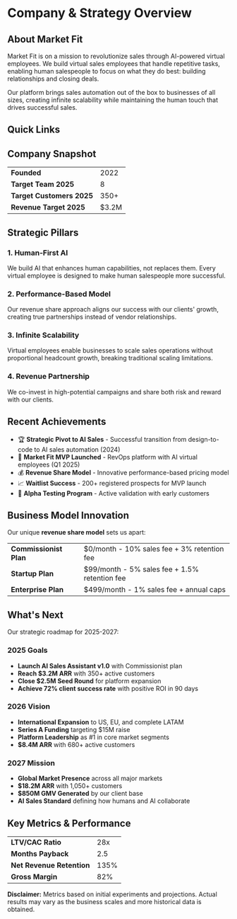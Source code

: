 
# Company & Strategy Overview

<style jsx>{`
  .investment-summary {
    background: linear-gradient(135deg, #667eea 0%, #764ba2 100%);
    border-radius: 16px;
    padding: 2.5rem;
    margin: 2rem 0;
    color: white;
    position: relative;
    overflow: hidden;
  }
  
  .investment-summary::before {
    content: '';
    position: absolute;
    top: 0;
    right: 0;
    width: 200px;
    height: 200px;
    background: rgba(255, 255, 255, 0.1);
    border-radius: 50%;
    transform: translate(50%, -50%);
  }
  
  .investment-summary h2 {
    color: white !important;
    margin-bottom: 1.5rem;
    font-size: 2rem;
    font-weight: 700;
  }
  
  .summary-table {
    width: 100%;
    border-collapse: collapse;
    background: rgba(255, 255, 255, 0.1);
    border-radius: 12px;
    overflow: hidden;
    backdrop-filter: blur(10px);
  }
  
  .summary-table td {
    padding: 1rem 1.5rem;
    border-bottom: 1px solid rgba(255, 255, 255, 0.3);
  }
  
  .summary-table td:first-child {
    font-weight: 600;
    background: rgba(255, 255, 255, 0.15);
  }
  
  .summary-table tr:last-child td {
    border-bottom: none;
  }
`}</style>

## About Market Fit

Market Fit is on a mission to revolutionize sales through AI-powered virtual employees. We build virtual sales employees that handle repetitive tasks, enabling human salespeople to focus on what they do best: building relationships and closing deals.

Our platform brings sales automation out of the box to businesses of all sizes, creating infinite scalability while maintaining the human touch that drives successful sales.

## Quick Links

<div style={{ display: 'grid', gridTemplateColumns: 'repeat(auto-fit, minmax(300px, 1fr))', gap: '1.5rem', margin: '2rem 0' }}>
  <NavigationCard 
    href="/company/vision-mission" 
    title="Vision & Mission" 
    description="Empowering sales teams with AI virtual employees"
    icon="🎯"
    featured={true}
  />
  
  <NavigationCard 
    href="/company/pitch-deck" 
    title="Pitch Deck" 
    description="Complete investor presentation"
    icon="📊"
  />
  
  <NavigationCard 
    href="/company/business-model" 
    title="Business Model" 
    description="Revenue share model aligned with client success"
    icon="💰"
  />
  
  <NavigationCard 
    href="/company/roadmap" 
    title="Product Roadmap" 
    description="AI-powered sales automation timeline"
    icon="🗺️"
  />
  
  <NavigationCard 
    href="/company/go-to-market" 
    title="Go-to-Market" 
    description="Strategic market entry and expansion plans"
    icon="🚀"
  />
  
  <NavigationCard 
    href="/company/milestones" 
    title="Key Milestones" 
    description="Historical achievements and future targets"
    icon="🏆"
  />
</div>

## Company Snapshot

<div className="investment-summary">
  <table className="summary-table">
    <tbody>
      <tr>
        <td><strong>Founded</strong></td>
        <td>2022</td>
      </tr>
      <tr>
        <td><strong>Target Team 2025</strong></td>
        <td>8</td>
      </tr>
      <tr>
        <td><strong>Target Customers 2025</strong></td>
        <td>350+</td>
      </tr>
      <tr>
        <td><strong>Revenue Target 2025</strong></td>
        <td>$3.2M</td>
      </tr>
    </tbody>
  </table>
</div>

## Strategic Pillars

### 1. Human-First AI
We build AI that enhances human capabilities, not replaces them. Every virtual employee is designed to make human salespeople more successful.

### 2. Performance-Based Model
Our revenue share approach aligns our success with our clients' growth, creating true partnerships instead of vendor relationships.

### 3. Infinite Scalability
Virtual employees enable businesses to scale sales operations without proportional headcount growth, breaking traditional scaling limitations.

### 4. Revenue Partnership
We co-invest in high-potential campaigns and share both risk and reward with our clients.

## Recent Achievements

- 🏆 **Strategic Pivot to AI Sales** - Successful transition from design-to-code to AI sales automation (2024)
- 🚀 **Market Fit MVP Launched** - RevOps platform with AI virtual employees (Q1 2025)
- 💰 **Revenue Share Model** - Innovative performance-based pricing model
- 📈 **Waitlist Success** - 200+ registered prospects for MVP launch
- 🤝 **Alpha Testing Program** - Active validation with early customers

## Business Model Innovation

Our unique **revenue share model** sets us apart:

<div className="investment-summary">
  <table className="summary-table">
    <tbody>
      <tr>
        <td><strong>Commissionist Plan</strong></td>
        <td>$0/month - 10% sales fee + 3% retention fee</td>
      </tr>
      <tr>
        <td><strong>Startup Plan</strong></td>
        <td>$99/month - 5% sales fee + 1.5% retention fee</td>
      </tr>
      <tr>
        <td><strong>Enterprise Plan</strong></td>
        <td>$499/month - 1% sales fee + annual caps</td>
      </tr>
    </tbody>
  </table>
</div>

## What's Next

Our strategic roadmap for 2025-2027:

### 2025 Goals
- **Launch AI Sales Assistant v1.0** with Commissionist plan
- **Reach $3.2M ARR** with 350+ active customers
- **Close $2.5M Seed Round** for platform expansion
- **Achieve 72% client success rate** with positive ROI in 90 days

### 2026 Vision
- **International Expansion** to US, EU, and complete LATAM
- **Series A Funding** targeting $15M raise
- **Platform Leadership** as #1 in core market segments
- **$8.4M ARR** with 680+ active customers

### 2027 Mission
- **Global Market Presence** across all major markets
- **$18.2M ARR** with 1,050+ customers
- **$850M GMV Generated** by our client base
- **AI Sales Standard** defining how humans and AI collaborate

## Key Metrics & Performance

<div className="investment-summary">
  <table className="summary-table">
    <tbody>
      <tr>
        <td><strong>LTV/CAC Ratio</strong></td>
        <td>28x</td>
      </tr>
      <tr>
        <td><strong>Months Payback</strong></td>
        <td>2.5</td>
      </tr>
      <tr>
        <td><strong>Net Revenue Retention</strong></td>
        <td>135%</td>
      </tr>
      <tr>
        <td><strong>Gross Margin</strong></td>
        <td>82%</td>
      </tr>
    </tbody>
  </table>
  
  <div className="nx-mt-4 nx-p-3 nx-bg-yellow-50 nx-border nx-border-yellow-200 nx-rounded-lg dark:nx-bg-yellow-900/20 dark:nx-border-yellow-800">
    <p className="nx-text-xs nx-text-yellow-800 dark:nx-text-yellow-300">
      <strong>Disclaimer:</strong> Metrics based on initial experiments and projections. Actual results may vary as the business scales and more historical data is obtained.
    </p>
  </div>
</div> 